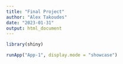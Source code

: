 ```yaml
---
title: "Final Project"
author: "Alex Takoudes"
date: "2023-01-31"
output: html_document
---
```


```r
library(shiny)
```

```r
runApp("App-1", display.mode = "showcase")
```